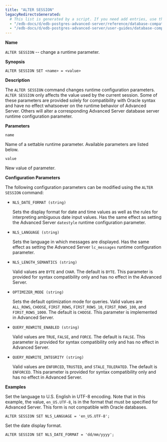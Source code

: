 ```yaml
---
title: "ALTER SESSION"
legacyRedirectsGenerated:
  # This list is generated by a script. If you need add entries, use the `legacyRedirects` key.
  - "/edb-docs/d/edb-postgres-advanced-server/reference/database-compatibility-for-oracle-developers-reference-guide/9.6/Database_Compatibility_for_Oracle_Developers_Reference_Guide.1.026.html"
  - "/edb-docs/d/edb-postgres-advanced-server/user-guides/database-compatibility-for-oracle-developers-guide/9.5/Database_Compatibility_for_Oracle_Developers_Guide.1.056.html"
---
```


<div id="alter_session" class="registered_link"></div>

**Name**

`ALTER SESSION` -- change a runtime parameter.

**Synopsis**

```text
ALTER SESSION SET <name> = <value>
```

**Description**

The `ALTER SESSION` command changes runtime configuration parameters. `ALTER SESSION` only affects the value used by the current session. Some of these parameters are provided solely for compatibility with Oracle syntax and have no effect whatsoever on the runtime behavior of Advanced Server. Others will alter a corresponding Advanced Server database server runtime configuration parameter.

**Parameters**

`name`

 Name of a settable runtime parameter. Available parameters are listed below.

`value`

 New value of parameter.

**Configuration Parameters**

The following configuration parameters can be modified using the `ALTER SESSION` command:

-   `NLS_DATE_FORMAT (string)`

    Sets the display format for date and time values as well as the rules for interpreting ambiguous date input values. Has the same effect as setting the Advanced Server `datestyle` runtime configuration parameter.

-   `NLS_LANGUAGE (string)`

    Sets the language in which messages are displayed. Has the same effect as setting the Advanced Server `lc_messages` runtime configuration parameter.

-   `NLS_LENGTH_SEMANTICS (string)`

    Valid values are `BYTE` and `CHAR`. The default is `BYTE`. This parameter is provided for syntax compatibility only and has no effect in the Advanced Server.

-   `OPTIMIZER_MODE (string)`

    Sets the default optimization mode for queries. Valid values are `ALL_ROWS`, `CHOOSE`, `FIRST_ROWS`, `FIRST_ROWS_10`, `FIRST_ROWS_100`, and `FIRST_ROWS_1000`. The default is `CHOOSE`. This parameter is implemented in Advanced Server.

-   `QUERY_REWRITE_ENABLED (string)`

    Valid values are `TRUE`, `FALSE`, and `FORCE`. The default is `FALSE`. This parameter is provided for syntax compatibility only and has no effect in Advanced Server.

-   `QUERY_REWRITE_INTEGRITY (string)`

    Valid values are `ENFORCED`, `TRUSTED`, and `STALE_TOLERATED`. The default is `ENFORCED`. This parameter is provided for syntax compatibility only and has no effect in Advanced Server.

**Examples**

Set the language to U.S. English in UTF-8 encoding. Note that in this example, the value, `en_US.UTF-8`, is in the format that must be specified for Advanced Server. This form is not compatible with Oracle databases.

```text
ALTER SESSION SET NLS_LANGUAGE = 'en_US.UTF-8';
```

Set the date display format.

```text
ALTER SESSION SET NLS_DATE_FORMAT = 'dd/mm/yyyy';
```
